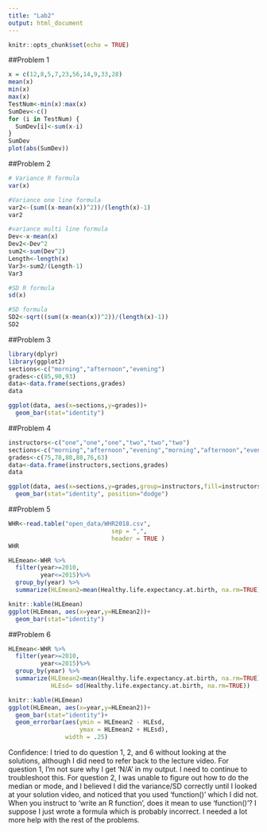 ```yaml
---
title: "Lab2"
output: html_document
---
```


```r
knitr::opts_chunk$set(echo = TRUE)
```
##Problem 1

```r
x = c(12,8,5,7,23,56,14,9,33,28)
mean(x)
min(x)
max(x)
TestNum<-min(x):max(x)
SumDev<-c()
for (i in TestNum) {
  SumDev[i]<-sum(x-i)
}
SumDev
plot(abs(SumDev))
```



##Problem 2

```r
# Variance R formula
var(x)

#Variance one line formula
var2<-(sum((x-mean(x))^2))/(length(x)-1)
var2

#variance multi line formula
Dev<-x-mean(x)
Dev2<-Dev^2
sum2<-sum(Dev^2)
Length<-length(x)
Var3<-sum2/(Length-1)
Var3

#SD R formula
sd(x)

#SD formula
SD2<-sqrt((sum((x-mean(x))^2))/(length(x)-1))
SD2
```

##Problem 3

```r
library(dplyr)
library(ggplot2)
sections<-c("morning","afternoon","evening")
grades<-c(85,90,93)
data<-data.frame(sections,grades)
data

ggplot(data, aes(x=sections,y=grades))+
  geom_bar(stat="identity")
```
##Problem 4

```r
instructors<-c("one","one","one","two","two","two")
sections<-c("morning","afternoon","evening","morning","afternoon","evening")
grades<-c(75,78,80,88,76,63)
data<-data.frame(instructors,sections,grades)
data

ggplot(data, aes(x=sections,y=grades,group=instructors,fill=instructors))+
  geom_bar(stat="identity", position="dodge")
```
##Problem 5

```r

WHR<-read.table("open_data/WHR2018.csv",
                             sep = ",",
                             header = TRUE )
WHR

HLEmean<-WHR %>%
  filter(year>=2010,
         year<=2015)%>%
  group_by(year) %>%
  summarize(HLEmean2=mean(Healthy.life.expectancy.at.birth, na.rm=TRUE))

knitr::kable(HLEmean)
ggplot(HLEmean, aes(x=year,y=HLEmean2))+
  geom_bar(stat="identity")
```

##Problem 6

```r

HLEmean<-WHR %>%
  filter(year>=2010,
         year<=2015)%>%
  group_by(year) %>%
  summarize(HLEmean2=mean(Healthy.life.expectancy.at.birth, na.rm=TRUE),
            HLEsd= sd(Healthy.life.expectancy.at.birth, na.rm=TRUE))

knitr::kable(HLEmean)
ggplot(HLEmean, aes(x=year,y=HLEmean2))+
  geom_bar(stat="identity")+
  geom_errorbar(aes(ymin = HLEmean2 - HLEsd,
                    ymax = HLEmean2 + HLEsd),
                width = .25)
```

Confidence: I tried to do question 1, 2, and 6 without looking at the solutions, although I did need to refer back to the lecture video. For question 1, I'm not sure why I get 'N/A' in my output. I need to continue to troubleshoot this. For question 2, I was unable to figure out how to do the median or mode, and I believed I did the variance/SD correctly until I looked at your solution video, and noticed that you used 'function()' which I did not. When you instruct to 'write an R function', does it mean to use 'function()'? I suppose I just wrote a formula which is probably incorrect. I needed a lot more help with the rest of the problems.